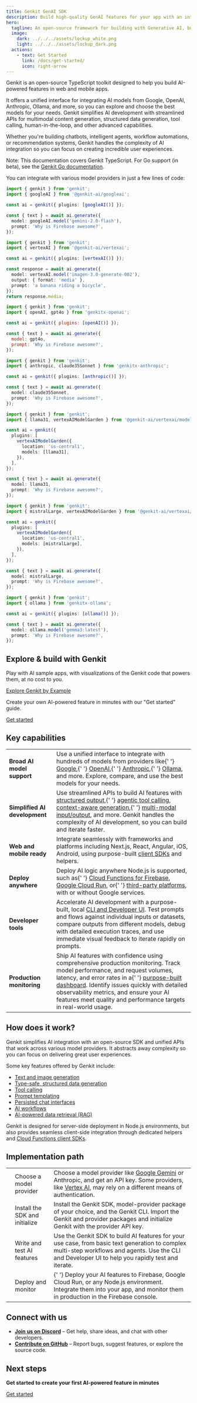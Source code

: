 ```yaml
---
title: Genkit GenAI SDK
description: Build high-quality GenAI features for your app with an intuitive cross-language SDK.
hero:
  tagline: An open-source framework for building with Generative AI, built and used in production by Google
  image:
    dark: ../../../assets/lockup_white.png
    light: ../../../assets/lockup_dark.png
  actions:
    - text: Get Started
      link: /docs/get-started/
      icon: right-arrow
---
```



Genkit is an open-source TypeScript toolkit designed to help you build
AI-powered features in web and mobile apps.

It offers a unified interface for integrating AI models from Google, OpenAI,
Anthropic, Ollama, and more, so you can explore and choose the best models for
your needs. Genkit simplifies AI development with streamlined APIs for
multimodal content generation, structured data generation, tool calling,
human-in-the-loop, and other advanced capabilities.

Whether you're building chatbots, intelligent agents, workflow automations, or
recommendation systems, Genkit handles the complexity of AI integration so you
can focus on creating incredible user experiences.

Note: This documentation covers Genkit TypeScript. For Go support (in beta),
see the [Genkit Go documentation](https://firebase.google.com/docs/genkit-go/get-started-go).

You can integrate with various model providers in just a few lines of code:

<Tabs>
<TabItem label="Gemini">

```ts
import { genkit } from 'genkit';
import { googleAI } from '@genkit-ai/googleai';

const ai = genkit({ plugins: [googleAI()] });

const { text } = await ai.generate({
  model: googleAI.model('gemini-2.0-flash'),
  prompt: 'Why is Firebase awesome?',
});
```

</TabItem>
<TabItem label="Imagen">

```ts
import { genkit } from 'genkit';
import { vertexAI } from '@genkit-ai/vertexai';

const ai = genkit({ plugins: [vertexAI()] });

const response = await ai.generate({
  model: vertexAI.model('imagen-3.0-generate-002'),
  output: { format: 'media' },
  prompt: 'a banana riding a bicycle',
});
return response.media;
```

</TabItem>
<TabItem label="OpenAI">

```javascript
import { genkit } from 'genkit';
import { openAI, gpt4o } from 'genkitx-openai';

const ai = genkit({ plugins: [openAI()] });

const { text } = await ai.generate({
  model: gpt4o,
  prompt: 'Why is Firebase awesome?',
});
```

</TabItem>
<TabItem label="Anthropic">

```ts
import { genkit } from 'genkit';
import { anthropic, claude35Sonnet } from 'genkitx-anthropic';

const ai = genkit({ plugins: [anthropic()] });

const { text } = await ai.generate({
  model: claude35Sonnet,
  prompt: 'Why is Firebase awesome?',
});
```

</TabItem>
<TabItem label="Llama">

```ts
import { genkit } from 'genkit';
import { llama31, vertexAIModelGarden } from '@genkit-ai/vertexai/modelgarden';

const ai = genkit({
  plugins: [
    vertexAIModelGarden({
      location: 'us-central1',
      models: [llama31],
    }),
  ],
});

const { text } = await ai.generate({
  model: llama31,
  prompt: 'Why is Firebase awesome?',
});
```

</TabItem>
<TabItem label="Mistral">

```ts
import { genkit } from 'genkit';
import { mistralLarge, vertexAIModelGarden } from '@genkit-ai/vertexai/modelgarden';

const ai = genkit({
  plugins: [
    vertexAIModelGarden({
      location: 'us-central1',
      models: [mistralLarge],
    }),
  ],
});

const { text } = await ai.generate({
  model: mistralLarge,
  prompt: 'Why is Firebase awesome?',
});
```

</TabItem>
<TabItem label="Ollama">

```ts
import { genkit } from 'genkit';
import { ollama } from 'genkitx-ollama';

const ai = genkit({ plugins: [ollama()] });

const { text } = await ai.generate({
  model: ollama.model('gemma3:latest'),
  prompt: 'Why is Firebase awesome?',
});
```

</TabItem>
</Tabs>

## Explore & build with Genkit

Play with AI sample apps, with visualizations of the Genkit code that powers
them, at no cost to you.

[Explore Genkit by Example](https://examples.genkit.dev)

Create your own AI-powered feature in minutes with our "Get started" guide.

[Get started](/docs/get-started)

## Key capabilities

<table class="responsive key-functions">
  <tr>
    <td>
      <strong>Broad AI model support</strong>
    </td>
    <td>
      Use a unified interface to integrate with hundreds of models from providers like{' '}
      <a href="/docs/genkit/plugins/google-genai">Google</a>,{' '}
      <a href="https://thefireco.github.io/genkit-plugins/docs/plugins/genkitx-openai">OpenAI</a>,{' '}
      <a href="https://thefireco.github.io/genkit-plugins/docs/plugins/genkitx-anthropic">Anthropic</a>,{' '}
      <a href="/docs/genkit/plugins/ollama">Ollama</a>, and more. Explore, compare, and use the best models for your
      needs.
    </td>
  </tr>
  <tr>
    <td>
      <strong>Simplified AI development</strong>
    </td>
    <td>
      Use streamlined APIs to build AI features with <a href="/docs/models#structured-output">structured output</a>,{' '}
      <a href="/docs/tool-calling">agentic tool calling</a>, <a href="/docs/rag">context-aware generation</a>,{' '}
      <a href="/docs/genkit/models#multimodal">multi-modal input/output</a>, and more. Genkit handles the complexity of
      AI development, so you can build and iterate faster.
    </td>
  </tr>
  <tr>
    <td>
      <strong>Web and mobile ready</strong>
    </td>
    <td>
      Integrate seamlessly with frameworks and platforms including Next.js, React, Angular, iOS, Android, using
      purpose-built <a href="/docs/firebase">client SDKs</a> and helpers.
    </td>
  </tr>
  <tr>
    <td>
      <strong>Deploy anywhere</strong>
    </td>
    <td>
      Deploy AI logic anywhere Node.js is supported, such as{' '}
      <a href="/docs/genkit/firebase">Cloud Functions for Firebase</a>,
      <a href="/docs/genkit/cloud-run">Google Cloud Run</a>, or{' '}
      <a href="/docs/genkit/deploy-node">third-party platforms</a>, with or without Google services.
    </td>
  </tr>
  <tr>
    <td>
      <strong>Developer tools</strong>
    </td>
    <td>
      Accelerate AI development with a purpose-built, local <a href="/docs/devtools">CLI and Developer UI</a>. Test
      prompts and flows against individual inputs or datasets, compare outputs from different models, debug with
      detailed execution traces, and use immediate visual feedback to iterate rapidly on prompts.
    </td>
  </tr>
  <tr>
    <td>
      <strong>Production monitoring</strong>
    </td>
    <td>
      Ship AI features with confidence using comprehensive production monitoring. Track model performance, and request
      volumes, latency, and error rates in a{' '}
      <a href="/docs/genkit/observability/getting-started"> purpose-built dashboard</a>. Identify issues quickly with
      detailed observability metrics, and ensure your AI features meet quality and performance targets in real-world
      usage.
    </td>
  </tr>
</table>

## How does it work?

Genkit simplifies AI integration with an open-source SDK and unified APIs that
work across various model providers. It abstracts away complexity so you can
focus on delivering great user experiences.

Some key features offered by Genkit include:

- [Text and image generation](/docs/models)
- [Type-safe, structured data generation](/docs/models#structured-output)
- [Tool calling](/docs/tool-calling)
- [Prompt templating](/docs/dotprompt)
- [Persisted chat interfaces](/docs/chat)
- [AI workflows](/docs/flows)
- [AI-powered data retrieval (RAG)](/docs/rag)

Genkit is designed for server-side deployment in Node.js environments, but also
provides seamless client-side integration through dedicated helpers and [Cloud
Functions client SDKs](/docs/firebase).

## Implementation path

<table class="implementation-path">
  <tr>
    <td>
      <span class="numbered n1"></span>
    </td>
    <td>Choose a model provider</td>
    <td>
      Choose a model provider like <a href="/docs/genkit/plugins/google-genai">Google Gemini</a> or Anthropic, and get
      an API key. Some providers, like <a href="/docs/genkit/plugins/vertex-ai">Vertex AI</a>, may rely on a different
      means of authentication.
    </td>
  </tr>
  <tr>
    <td>
      <span class="numbered n2"></span>
    </td>
    <td>Install the SDK and initialize</td>
    <td>
      Install the Genkit SDK, model-provider package of your choice, and the Genkit CLI. Import the Genkit and provider
      packages and initialize Genkit with the provider API key.
    </td>
  </tr>
  <tr>
    <td>
      <span class="numbered n3"></span>
    </td>
    <td>Write and test AI features</td>
    <td>
      Use the Genkit SDK to build AI features for your use case, from basic text generation to complex multi-step
      workflows and agents. Use the CLI and Developer UI to help you rapidly test and iterate.
    </td>
  </tr>
  <tr>
    <td>
      <span class="numbered n4"></span>
    </td>
    <td>Deploy and monitor</td>
    <td>
      {' '}
      Deploy your AI features to Firebase, Google Cloud Run, or any Node.js environment. Integrate them into your app,
      and monitor them in production in the Firebase console.
    </td>
  </tr>
</table>

## Connect with us

- [**Join us on Discord**](https://discord.gg/qXt5zzQKpc) – Get help, share
  ideas, and chat with other developers.
- [**Contribute on GitHub**](https://github.com/firebase/genkit/issues) – Report
  bugs, suggest features, or explore the source code.

## Next steps

**Get started to create your first AI-powered feature in minutes**

[Get started](/docs/get-started)

```

```
